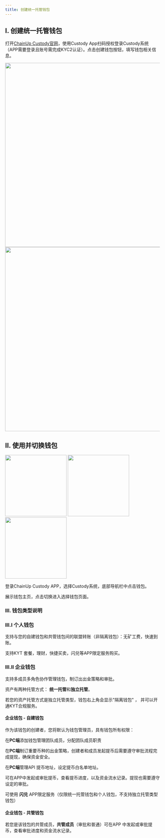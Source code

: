 ```yaml
---
title: 创建统一托管钱包
---
```


## I. 创建统一托管钱包



打开[ChainUp Custody官网](https://custody.chainup.com/zh-CN/login)，使用Custody App扫码授权登录Custody系统（APP需要登录且账号需完成KYC2认证）。点击创建钱包按钮，填写钱包相关信息。
<div className="w-full flex items-center justify-center">
    <CardGroup cols={2}>
        <img src="/images/quickstart/login-custody_cn.png" width="600"/>
        <img src="/images/quickstart/login-custody2_cn.png" width="600"/>
    </CardGroup>
</div>


## II. 使用并切换钱包
<div className="w-full flex items-center justify-center">
    <CardGroup cols={3}>
        <img src="/images/quickstart/login2_cn.png" width="200"/>
        <img src="/images/quickstart/login-wallet1_cn.png" width="200"/>
        <img src="/images/quickstart/login-wallet2_cn.png" width="200"/>
    </CardGroup>
</div>

登录ChainUp Custody APP，选择Custody系统，底部导航栏中点击钱包。

展示钱包主页，点击切换进入选择钱包页面。


### III. 钱包类型说明

### III.I 个人钱包

支持与您的自建钱包和共管钱包间的联盟转账（非隔离钱包）：无矿工费，快速到账。

支持KYT 套餐，理财，快捷买卖，闪兑等APP限定服务购买。


### III.II 企业钱包

支持多成员多角色协作管理钱包，制订出出金策略和审批。

资产有两种托管方式： **统一托管**和**独立托管**。

若您的资产托管方式是独立托管类型，钱包右上角会显示"隔离钱包" ， 并可以开通KYT合规服务。



#### 企业钱包 - 自建钱包

作为该钱包的创建者，您将默认为钱包管理员，具有钱包所有权限：

在**PC端**添加钱包管理团队成员，分配团队成员职责

在**PC端**制订重要币种的出金策略，创建者和成员发起提币后需要遵守审批流程完成提现，确保资金安全。

在**PC端**管理API 提币地址，设定提币白名单地址。

可在APP中发起或审批提币，查看提币进度，以及资金流水记录。提现也需要遵守设定的审批。

可使用 **闪兑** APP限定服务（仅限统一托管钱包和个人钱包，不支持独立托管类型钱包）



#### 企业钱包 - 共管钱包

若您是该钱包的共管成员，**共管成员**（审批和普通）可在APP 中发起或审批提币，查看审批进度和资金流水记录。